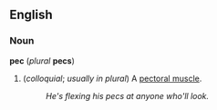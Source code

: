 ==English==
===Noun===
'''pec''' (''plural'' '''pecs''')

#(''colloquial''; ''usually in plural'') A [[pectoral muscle]].
#:''He's flexing his pecs at anyone who'll look.''